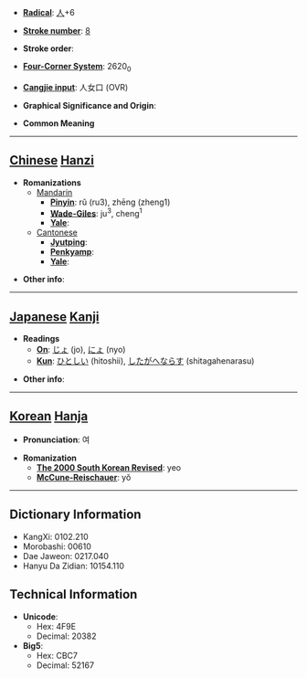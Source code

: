 * '''[[Wiktionary:Chinese radical index| Radical]]''': [[Wiktionary:Chinese radical index 人|人]]+6

* '''[[Wiktionary:Chinese total strokes index|Stroke number]]''': [[Wiktionary:Chinese total strokes index 8|8]]

* '''Stroke order''': 

* '''[[Wiktionary:Chinese four corner index|Four-Corner System]]''': 2620<sub>0</sub>

* '''[[Wiktionary:Chinese Cangjie index|Cangjie input]]''': 人女口 (OVR)

* '''Graphical Significance and Origin''': 

* '''Common Meaning'''

----

== [[Chinese]] [[Hanzi]] ==

* '''Romanizations'''
** [[Mandarin]]
*** '''[[Pinyin]]''': rǔ (ru3), zhēng (zheng1)
*** '''[[Wade-Giles]]''': ju<sup>3</sup>, cheng<sup>1</sup>
*** '''[[Yale]]''': 
**[[Cantonese]]
***'''[[Jyutping]]''':
***'''[[Penkyamp]]''': 
***'''[[Yale]]''': 

* '''Other info''': 

----

== [[Japanese]] [[Kanji]] ==

* '''Readings'''
** '''[[On]]''': [[じょ]] (jo), [[にょ]] (nyo)
** '''[[Kun]]''': [[ひとしい]] (hitoshii), [[したがへならす]] (shitagahenarasu)

* '''Other info''':  

----

== [[Korean]] [[Hanja]] ==

* '''Pronunciation''': 여

* '''Romanization'''
** '''[[The 2000 South Korean Revised Romanization|The 2000 South Korean Revised]]''': yeo
** '''[[McCune-Reischauer]]''': yŏ

----

== Dictionary Information ==

* KangXi: 0102.210
* Morobashi: 00610
* Dae Jaweon: 0217.040
* Hanyu Da Zidian: 10154.110

== Technical Information ==

* '''Unicode''':
** Hex: 4F9E
** Decimal: 20382
* '''Big5''':
** Hex: CBC7
** Decimal: 52167